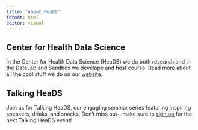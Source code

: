 ```yaml
---
title: "About HeaDS"
format: html
editor: visual
---
```


## Center for Health Data Science

In the Center for Health Data Science (HeaDS) we do both research and in the DataLab and Sandbox we develope and host course. Read more about all the cool stuff we do on our [website](https://heads.ku.dk).

## Talking HeaDS

Join us for Talking HeaDS, our engaging seminar series featuring inspiring speakers, drinks, and snacks. Don’t miss out—make sure to [sign up](https://eventsignup.ku.dk/talkingheads-nov2024) for the next Talking HeaDS event!


